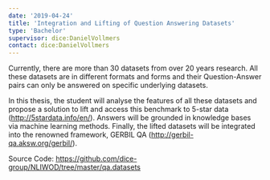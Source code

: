 ```yaml
---
date: '2019-04-24'
title: 'Integration and Lifting of Question Answering Datasets'
type: 'Bachelor'
supervisor: dice:DanielVollmers
contact: dice:DanielVollmers
---
```


Currently, there are more than 30 datasets from over 20 years research. All these datasets are in different formats and forms and their Question-Answer pairs can only be answered on specific underlying datasets.

In this thesis, the student will analyse the features of all these datasets and propose a solution to lift and access this benchmark to 5-star data (http://5stardata.info/en/). Answers will be grounded in knowledge bases via machine learning methods. Finally, the lifted datasets will be integrated into the renowned framework, GERBIL QA (http://gerbil-qa.aksw.org/gerbil/).

Source Code: https://github.com/dice-group/NLIWOD/tree/master/qa.datasets
